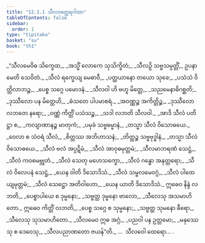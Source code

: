```yaml
---
title: "12.1.1 သီလဝတ္ထေရဂါထာ"
tableOfContents: false
sidebar:
  order: 1
type: "tipitaka"
basket: "su"
book: "th1"
---
```



<DynamicBreadcrumb />

<Division number="608" book="th1">

<Paragraph number="925" type="verses" book="th1">
_“သီလမေဝိဓ သိက္ခေထ,_  
_အသ္မိံ လောကေ သုသိက္ခိတံ;_  
_သီလဉှိ သဗ္ဗသမ္ပတ္တိံ,_  
ဥပနာမေတိ သေဝိတံ._  

</Paragraph>

</Division>
<Division number="609" book="th1">

<Paragraph number="926" type="verses" book="th1">
_သီလံ ရက္ခေယျ မေဓာဝီ,_  
_ပတ္ထယာနော တယော သုခေ;_  
_ပသံသံ ဝိတ္တိလာဘဉ္စ,_  
_ပေစ္စ သဂ္ဂေ ပမောဒနံ._  

</Paragraph>

</Division>
<Division number="610" book="th1">

<Paragraph number="927" type="verses" book="th1">
_သီလဝါ ဟိ ဗဟူ မိတ္တေ,_  
_သညမေနာဓိဂစ္ဆတိ;_  
_ဒုဿီလော ပန မိတ္တေဟိ,_  
_ဓံသတေ ပါပမာစရံ._  

</Paragraph>

</Division>
<Division number="611" book="th1">

<Paragraph number="928" type="verses" book="th1">
_အဝဏ္ဏဉ္စ အကိတ္တိဉ္စ,_  
_ဒုဿီလော လဘတေ နရော;_  
_ဝဏ္ဏံ ကိတ္တိံ ပသံသဉ္စ,_  
_သဒါ လဘတိ သီလဝါ._  

</Paragraph>

</Division>
<Division number="612" book="th1">

<Paragraph number="929" type="verses" book="th1">
_အာဒိ သီလံ ပတိဋ္ဌာ စ,_  
_ကလျာဏာနဉ္စ မာတုကံ;_  
_ပမုခံ သဗ္ဗဓမ္မာနံ,_  
_တသ္မာ သီလံ ဝိသောဓယေ._  

</Paragraph>

</Division>
<Division number="613" book="th1">

<Paragraph number="930" type="verses" book="th1">
_ဝေလာ စ သံဝရံ သီလံ,_  
_စိတ္တဿ အဘိဟာသနံ;_  
_တိတ္ထဉ္စ သဗ္ဗဗုဒ္ဓါနံ,_  
_တသ္မာ သီလံ ဝိသောဓယေ._  

</Paragraph>

</Division>
<Division number="614" book="th1">

<Paragraph number="931" type="verses" book="th1">
_သီလံ ဗလံ အပ္ပဋိမံ,_  
_သီလံ အာဝုဓမုတ္တမံ;_  
_သီလမာဘရဏံ သေဋ္ဌံ,_  
_သီလံ ကဝစမဗ္ဘုတံ._  

</Paragraph>

</Division>
<Division number="615" book="th1">

<Paragraph number="932" type="verses" book="th1">
_သီလံ သေတု မဟေသက္ခော,_  
_သီလံ ဂန္ဓော အနုတ္တရော;_  
_သီလံ ဝိလေပနံ သေဋ္ဌံ,_  
_ယေန ဝါတိ ဒိသောဒိသံ._  

</Paragraph>

</Division>
<Division number="616" book="th1">

<Paragraph number="933" type="verses" book="th1">
_သီလံ သမ္ဗလမေဝဂ္ဂံ,_  
_သီလံ ပါထေယျမုတ္တမံ;_  
_သီလံ သေဋ္ဌော အတိဝါဟော,_  
_ယေန ယာတိ ဒိသောဒိသံ._  

</Paragraph>

</Division>
<Division number="617" book="th1">

<Paragraph number="934" type="verses" book="th1">
ဣဓေဝ နိန္ဒံ လဘတိ,_  
_ပေစ္စာပါယေ စ ဒုမ္မနော;_  
_သဗ္ဗတ္ထ ဒုမ္မနော ဗာလော,_  
_သီလေသု အသမာဟိတော._  

</Paragraph>

</Division>
<Division number="618" book="th1">

<Paragraph number="935" type="verses" book="th1">
ဣဓေဝ ကိတ္တိံ လဘတိ,_  
_ပေစ္စ သဂ္ဂေ စ သုမ္မနော;_  
_သဗ္ဗတ္ထ သုမနော ဓီရော,_  
_သီလေသု သုသမာဟိတော._  

</Paragraph>

</Division>
<Division number="619" book="th1">

<Paragraph number="936" type="verses" book="th1">
_သီလမေဝ ဣဓ အဂ္ဂံ,_  
_ပညဝါ ပန ဥတ္တမော;_  
_မနုဿေသု စ ဒေဝေသု,_  
_သီလပညာဏတော ဇယန်”တိ._  


</Paragraph>
</Division>

<Paragraph number="937" type="center" book="th1">
…  သီလဝေါ ထေရော… .
</Paragraph>